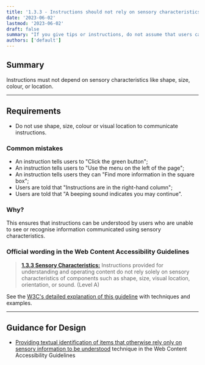 ```yaml
---
title: '1.3.3 - Instructions should not rely on sensory characteristics'
date: '2023-06-02'
lastmod: '2023-06-02'
draft: false
summary: "If you give tips or instructions, do not assume that users can perceive colour, size, shape, sound or the location of elements on screen."
authors: ['default']
---
```


## Summary

Instructions must not depend on sensory characteristics like shape, size, colour, or location.

---

## Requirements

* Do not use shape, size, colour or visual location to communicate instructions.

### Common mistakes

* An instruction tells users to "Click the green button";
* An instruction tells users to "Use the menu on the left of the page";
* An instruction tells users they can "Find more information in the square box";
* Users are told that "Instructions are in the right-hand column";
* Users are told that "A beeping sound indicates you may continue".

### Why?

This ensures that instructions can be understood by users who are unable to see or recognise information communicated using sensory characteristics.

### Official wording in the Web Content Accessibility Guidelines

> [**1.3.3 Sensory Characteristics:**](https://www.w3.org/TR/UNDERSTANDING-WCAG20/content-structure-separation-understanding.html) Instructions provided for understanding and operating content do not rely solely on sensory characteristics of components such as shape, size, visual location, orientation, or sound. (Level A)

See the [W3C's detailed explanation of this guideline](https://www.w3.org/TR/UNDERSTANDING-WCAG20/content-structure-separation-understanding.html) with techniques and examples.

---

## Guidance for Design

* [Providing textual identification of items that otherwise rely only on sensory information to be understood](https://www.w3.org/TR/2016/NOTE-WCAG20-TECHS-20161007/G96) technique in the Web Content Accessibility Guidelines
